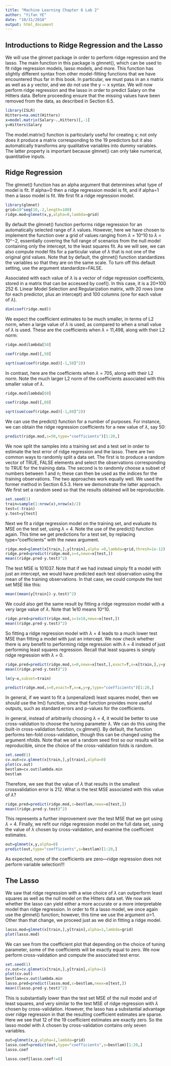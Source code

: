 ```yaml
---
title: "Machine Learning Chapter 6 Lab 2"
author: "Yifan YE"
date: "10/31/2018"
output: html_document
---
```

## Introductions to Ridge Regression and the Lasso
We will use the glmnet package in order to perform ridge regression and the lasso. The main function in this package is glmnet(), which can be used to fit ridge regression models, lasso models, and more. This function has slightly different syntax from other model-fitting functions that we have encountered thus far in this book. In particular, we must pass in an x matrix as well as a y vector, and we do not use the y ∼ x syntax. We will now perform ridge regression and the lasso in order to predict Salary on the Hitters data. Before proceeding ensure that the missing values have been removed from the data, as described in Section 6.5.
```r
library(ISLR)
Hitters=na.omit(Hitters)
x=model.matrix(Salary~.,Hitters)[,-1]
y=Hitters$Salary
```
The model.matrix() function is particularly useful for creating x; not only does it produce a matrix corresponding to the 19 predictors but it also automatically transforms any qualitative variables into dummy variables. The latter property is important because glmnet() can only take numerical, quantitative inputs.

## Ridge Regression
The glmnet() function has an alpha argument that determines what type of model is fit. If alpha=0 then a ridge regression model is fit, and if alpha=1 then a lasso model is fit. We first fit a ridge regression model.
```r
library(glmnet)
grid=10^seq(10,-2,length=100)
ridge.mod=glmnet(x,y,alpha=0,lambda=grid)
```
By default the glmnet() function performs ridge regression for an automatically selected range of $\lambda$ values. However, here we have chosen to implement the function over a grid of values ranging from $\lambda$ = 10^10 to $\lambda$ = 10^−2, essentially covering the full range of scenarios from the null model containing only the intercept, to the least squares fit. As we will see, we can also compute model fits for a particular value of $\lambda$ that is not one of the original grid values. Note that by default, the glmnet() function standardizes the variables so that they are on the same scale. To turn off this default setting, use the argument standardize=FALSE.

Associated with each value of $\lambda$ is a vector of ridge regression coefficients, stored in a matrix that can be accessed by coef(). In this case, it is a 20×100 252 6. Linear Model Selection and Regularization matrix, with 20 rows (one for each predictor, plus an intercept) and 100 columns (one for each value of $\lambda$).
```r
dim(coef(ridge.mod))
```
We expect the coefficient estimates to be much smaller, in terms of L2 norm, when a large value of $\lambda$ is used, as compared to when a small value of $\lambda$ is used. These are the coefficients when $\lambda$ = 11,498, along with their L2 norm:
```r
ridge.mod$lambda[50]
```
```r
coef(ridge.mod)[,50]
```
```r
sqrt(sum(coef(ridge.mod)[-1,50]^2))
```
In contrast, here are the coefficients when $\lambda$ = 705, along with their L2 norm. Note the much larger L2 norm of the coefficients associated with this smaller value of $\lambda$.
```r
ridge.mod$lambda[60]
```
```r
coef(ridge.mod)[,60]
```
```r
sqrt(sum(coef(ridge.mod)[-1,60]^2))
```
We can use the predict() function for a number of purposes. For instance, we can obtain the ridge regression coefficients for a new value of $\lambda$, say 50:
```r
predict(ridge.mod,s=50,type="coefficients")[1:20,]
```
We now split the samples into a training set and a test set in order to estimate the test error of ridge regression and the lasso. There are two common ways to randomly split a data set. The first is to produce a random vector of TRUE, FALSE elements and select the observations corresponding to TRUE for the training data. The second is to randomly choose a subset of numbers between 1 and n; these can then be used as the indices for the training observations. The two approaches work equally well. We used the former method in Section 6.5.3. Here we demonstrate the latter approach. We first set a random seed so that the results obtained will be reproducible.
```r
set.seed(1)
train=sample(1:nrow(x),nrow(x)/2)
test=(-train)
y.test=y[test]
```
Next we fit a ridge regression model on the training set, and evaluate its MSE on the test set, using $\lambda$ = 4. Note the use of the predict() function again. This time we get predictions for a test set, by replacing type="coefficients" with the newx argument.
```r
ridge.mod=glmnet(x[train,],y[train],alpha =0,lambda=grid,thresh=1e-12)
ridge.pred=predict(ridge.mod,s=4,newx=x[test,])
mean((ridge.pred-y.test)^2)
```
The test MSE is 101037. Note that if we had instead simply fit a model with just an intercept, we would have predicted each test observation using the mean of the training observations. In that case, we could compute the test set MSE like this:
```r
mean((mean(y[train])-y.test)^2)
```
We could also get the same result by fitting a ridge regression model with a very large value of $\lambda$. Note that 1e10 means 10^10.
```r
ridge.pred=predict(ridge.mod,s=1e10,newx=x[test,])
mean((ridge.pred-y.test)^2)
```
So fitting a ridge regression model with $\lambda$ = 4 leads to a much lower test MSE than fitting a model with just an intercept. We now check whether there is any benefit to performing ridge regression with $\lambda$ = 4 instead of just performing least squares regression. Recall that least squares is simply ridge regression with $\lambda$ = 0.
```r
ridge.pred=predict(ridge.mod,s=0,newx=x[test,],exact=T,x=x[train,],y=y[train])
mean((ridge.pred-y.test)^2)
```
```r
lm(y~x,subset=train)
```
```r
predict(ridge.mod,s=0,exact=T,x=x,y=y,type="coefficients")[1:20,]
```

In general, if we want to fit a (unpenalized) least squares model, then we should use the lm() function, since that function provides more useful outputs, such as standard errors and p-values for the coefficients. 

In general, instead of arbitrarily choosing $\lambda$ = 4, it would be better to use cross-validation to choose the tuning parameter $\lambda$. We can do this using the built-in cross-validation function, cv.glmnet(). By default, the function performs ten-fold cross-validation, though this can be changed using the argument nfolds. Note that we set a random seed first so our results will be reproducible, since the choice of the cross-validation folds is random.
```r
set.seed(1)
cv.out=cv.glmnet(x[train,],y[train],alpha=0)
plot(cv.out)
bestlam=cv.out$lambda.min
bestlam
```
Therefore, we see that the value of $\lambda$ that results in the smallest crossvalidation error is 212. What is the test MSE associated with this value of $\lambda$?
```r
ridge.pred=predict(ridge.mod,s=bestlam,newx=x[test,])
mean((ridge.pred-y.test)^2)
```
This represents a further improvement over the test MSE that we got using $\lambda$ = 4. Finally, we refit our ridge regression model on the full data set, using the value of $\lambda$ chosen by cross-validation, and examine the coefficient estimates.
```r
out=glmnet(x,y,alpha=0)
predict(out,type="coefficients",s=bestlam)[1:20,]
```
As expected, none of the coefficients are zero—ridge regression does not perform variable selection!!!

## The Lasso
We saw that ridge regression with a wise choice of $\lambda$ can outperform least squares as well as the null model on the Hitters data set. We now ask whether the lasso can yield either a more accurate or a more interpretable model than ridge regression. In order to fit a lasso model, we once again use the glmnet() function; however, this time we use the argument $\alpha$=1. Other than that change, we proceed just as we did in fitting a ridge model.
```r
lasso.mod=glmnet(x[train,],y[train],alpha=1,lambda=grid)
plot(lasso.mod)
```
We can see from the coefficient plot that depending on the choice of tuning parameter, some of the coefficients will be exactly equal to zero. We now perform cross-validation and compute the associated test error.
```r
set.seed(1)
cv.out=cv.glmnet(x[train,],y[train],alpha=1)
plot(cv.out)
bestlam=cv.out$lambda.min
lasso.pred=predict(lasso.mod,s=bestlam,newx=x[test,])
mean((lasso.pred-y.test)^2)
```
This is substantially lower than the test set MSE of the null model and of least squares, and very similar to the test MSE of ridge regression with $\lambda$ chosen by cross-validation. However, the lasso has a substantial advantage over ridge regression in that the resulting coefficient estimates are sparse. Here we see that 12 of the 19 coefficient estimates are exactly zero. So the lasso model with $\lambda$ chosen by cross-validation contains only seven variables.
```r
out=glmnet(x,y,alpha=1,lambda=grid)
lasso.coef=predict(out,type="coefficients",s=bestlam)[1:20,]
lasso.coef
```
```r
lasso.coef[lasso.coef!=0]
```

